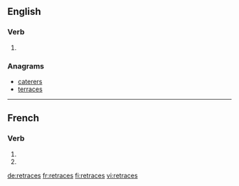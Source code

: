 {{also|retracés}}
==English==

===Verb===
{{head|en|verb form}}

# {{en-third-person singular of|retrace}}

===Anagrams===
* [[caterers#English|caterers]]
* [[terraces#English|terraces]]

----

==French==

===Verb===
{{fr-verb-form}}

# {{conjugation of|retracer||2|s|pres|ind|lang=fr}}
# {{conjugation of|retracer||2|s|pres|sub|lang=fr}}

[[de:retraces]]
[[fr:retraces]]
[[fi:retraces]]
[[vi:retraces]]